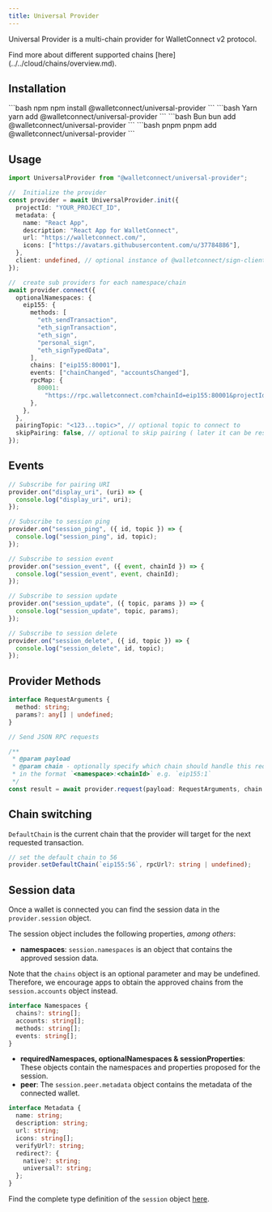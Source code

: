 ```yaml
---
title: Universal Provider
---
```


Universal Provider is a multi-chain provider for WalletConnect v2 protocol.

<Info>
Find more about different supported chains [here](../../cloud/chains/overview.md).
</Info>

## Installation

<CodeGroup>
```bash npm
npm install @walletconnect/universal-provider
```
```bash Yarn
yarn add @walletconnect/universal-provider
```
```bash Bun
bun add @walletconnect/universal-provider
```
```bash pnpm
pnpm add @walletconnect/universal-provider
```
</CodeGroup>

## Usage

```typescript
import UniversalProvider from "@walletconnect/universal-provider";

//  Initialize the provider
const provider = await UniversalProvider.init({
  projectId: "YOUR_PROJECT_ID",
  metadata: {
    name: "React App",
    description: "React App for WalletConnect",
    url: "https://walletconnect.com/",
    icons: ["https://avatars.githubusercontent.com/u/37784886"],
  },
  client: undefined, // optional instance of @walletconnect/sign-client
});

//  create sub providers for each namespace/chain
await provider.connect({
  optionalNamespaces: {
    eip155: {
      methods: [
        "eth_sendTransaction",
        "eth_signTransaction",
        "eth_sign",
        "personal_sign",
        "eth_signTypedData",
      ],
      chains: ["eip155:80001"],
      events: ["chainChanged", "accountsChanged"],
      rpcMap: {
        80001:
          "https://rpc.walletconnect.com?chainId=eip155:80001&projectId=<your walletconnect project id>",
      },
    },
  },
  pairingTopic: "<123...topic>", // optional topic to connect to
  skipPairing: false, // optional to skip pairing ( later it can be resumed by invoking .pair())
});
```

## Events

```typescript
// Subscribe for pairing URI
provider.on("display_uri", (uri) => {
  console.log("display_uri", uri);
});

// Subscribe to session ping
provider.on("session_ping", ({ id, topic }) => {
  console.log("session_ping", id, topic);
});

// Subscribe to session event
provider.on("session_event", ({ event, chainId }) => {
  console.log("session_event", event, chainId);
});

// Subscribe to session update
provider.on("session_update", ({ topic, params }) => {
  console.log("session_update", topic, params);
});

// Subscribe to session delete
provider.on("session_delete", ({ id, topic }) => {
  console.log("session_delete", id, topic);
});
```

## Provider Methods

```typescript
interface RequestArguments {
  method: string;
  params?: any[] | undefined;
}

// Send JSON RPC requests

/**
 * @param payload
 * @param chain - optionally specify which chain should handle this request
 * in the format `<namespace>:<chainId>` e.g. `eip155:1`
 */
const result = await provider.request(payload: RequestArguments, chain: string | undefined);
```

## Chain switching

`DefaultChain` is the current chain that the provider will target for the next requested transaction.

```typescript
// set the default chain to 56
provider.setDefaultChain(`eip155:56`, rpcUrl?: string | undefined);
```

## Session data

Once a wallet is connected you can find the session data in the `provider.session` object.

The session object includes the following properties, _among others_:

- **namespaces**: `session.namespaces` is an object that contains the approved session data.

<Warning>

Note that the `chains` object is an optional parameter and may be undefined. Therefore, we encourage apps to obtain the approved chains from the `session.accounts` object instead.

</Warning>

```ts
interface Namespaces {
  chains?: string[];
  accounts: string[];
  methods: string[];
  events: string[];
}
```

- **requiredNamespaces, optionalNamespaces & sessionProperties**: These objects contain the namespaces and properties proposed for the session.
- **peer**: The `session.peer.metadata` object contains the metadata of the connected wallet.

```ts
interface Metadata {
  name: string;
  description: string;
  url: string;
  icons: string[];
  verifyUrl?: string;
  redirect?: {
    native?: string;
    universal?: string;
  };
}
```

Find the complete type definition of the `session` object [here](https://github.com/WalletConnect/walletconnect-monorepo/blob/022e4d492c9862ab9b17c1a7b12884bdcd992ae4/packages/types/src/sign-client/session.ts#L25).
